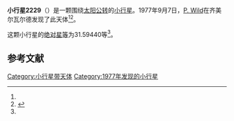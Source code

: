 {{Infobox planet
| bgcolour = #FFFFC0
| name = 2229 Mezzarco
| symbol = 
| image = 
| caption = 
| discovery = yes
| discovery_ref = 
| discoverer = [[P._Wild|P. Wild]]
| discovery_site = [[齐美尔瓦尔德|齐美尔瓦尔德]] 
| discovered = 1977年9月7日
| designations = yes
| mp_name = 
| named_after = 
| alt_names = 
| mp_category = [[主带小行星|主带小行星]]
| orbit_ref = <ref name="a">[http://ssd.jpl.nasa.gov/sbdb.cgi?sstr=2229 2229 Mezzarco] {{Wayback|url=http://ssd.jpl.nasa.gov/sbdb.cgi?sstr=2229 |date=20210813235236 }}，小行星數據庫瀏覽器（JPL Small-Body Database Browser）－[[美国国家航空航天局|美国国家航空航天局]]喷气推进实验室</ref>
| epoch = 2456400.5 (2013年4月18日更新)
| aphelion = {{convert|3.4066094|AU|km|3|abbr=on|lk=out}}
| perihelion = {{convert|1.9776748|AU|km|3|abbr=on}}
| semimajor = {{convert|2.6921421|AU|km|3|abbr=on}}
| eccentricity = 0.2653899
| period = 1613.412405 [[日|日]]<br />4.42[[儒略年|儒略年]]
| avg_speed = 
| inclination = 12.74371
| asc_node = 272.25314
| mean_anomaly = 
| arg_peri = 31.59440
| satellites = 
| physical_characteristics = yes
| dimensions = 
| mass = 
| density = 
| surface_grav = 
| escape_velocity = 
| sidereal_day = 
| axial_tilt = 
| pole_ecliptic_lat = 
| pole_ecliptic_lon = 
| albedo = 
| temperatures= 
| temp_name1 = 
| mean_temp_1 = 
| max_temp_1 = 
| temp_name2 = 
| max_temp_2 = 
| spectral_type = 
| abs_magnitude = 31.59440
}}

'''小行星2229'''（{{lang-en|2229 Mezzarco}}）是一颗围绕[[太阳|太阳]][[公转|公转]]的[[小行星|小行星]]。1977年9月7日，[[P._Wild|P. Wild]]在齐美尔瓦尔德发现了此天体<ref name="a" /><ref>{{cite news|title=小行星列表|url=http://cfa-www.harvard.edu/iau/lists/NumberedMPs.txt|accessdate=2013-07-08|newspaper=哈佛大学|archive-date=2008-05-17|archive-url=https://web.archive.org/web/20080517010638/http://cfa-www.harvard.edu/iau/lists/NumberedMPs.txt|dead-url=no}}</ref>。

这颗小行星的[[绝对星等|绝对星等]]为31.59440等<ref name="a" />。

==参考文献==
{{reflist}}
{{Minor Planet Number|[[小行星2228|小行星2228]]|[[小行星2230|小行星2230]]}}

{{小天体}}

[[Category:小行星带天体|Category:小行星带天体]]
[[Category:1977年发现的小行星|Category:1977年发现的小行星]]

{{asteroid-stub}}